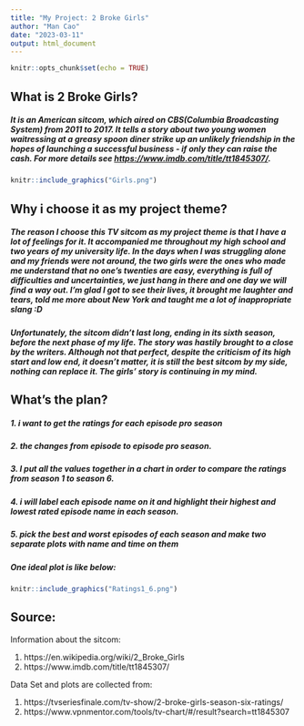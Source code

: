 ```yaml
---
title: "My Project: 2 Broke Girls"
author: "Man Cao"
date: "2023-03-11"
output: html_document
---
```


```r
knitr::opts_chunk$set(echo = TRUE)
```
## What is 2 Broke Girls?

##### **It** is an American sitcom, which aired on CBS(Columbia Broadcasting System) from 2011 to 2017. It tells a story about two young women waitressing at a greasy spoon diner strike up an unlikely friendship in the hopes of launching a successful business - if only they can raise the cash. For more details see <https://www.imdb.com/title/tt1845307/>.

```r
knitr::include_graphics("Girls.png")
```


## Why i choose it as my project theme?

##### **The** reason I choose this TV sitcom as my project theme is that I have a lot of feelings for it. It accompanied me throughout my high school and two years of my university life. In the days when I was struggling alone and my friends were not around, the two girls were the ones who made me understand that no one's twenties are easy, everything is full of difficulties and uncertainties, we just hang in there and one day we will find a way out. I'm glad I got to see their lives, it brought me laughter and tears, told me more about New York and taught me a lot of inappropriate slang :D 

##### Unfortunately, the sitcom didn't last long, ending in its sixth season, before the next phase of my life. The story was hastily brought to a close by the writers. Although not that perfect, despite the criticism of its high start and low end, it doesn't matter, it is still the best sitcom by my side, nothing can replace it. The girls' story is continuing in my mind.


## What's the plan?
##### **1.** i want to get the ratings for each episode pro season
##### **2.** the changes from episode to episode pro season. 
##### **3.** I put all the values together in a chart in order to compare the ratings from season 1 to season 6. 
##### **4.** i will label each episode name on it and highlight their highest and lowest rated episode name in each season.
##### **5.** pick the best and worst episodes of each season and make two separate plots with name and time on them

##### One ideal plot is like below:

```r
knitr::include_graphics("Ratings1_6.png")
```


## Source:
Information about the sitcom:

1. https://en.wikipedia.org/wiki/2_Broke_Girls
2. https://www.imdb.com/title/tt1845307/

Data Set and plots are collected from:

1. https://tvseriesfinale.com/tv-show/2-broke-girls-season-six-ratings/
2. https://www.vpnmentor.com/tools/tv-chart/#/result?search=tt1845307

